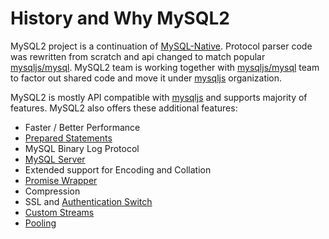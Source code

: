# History and Why MySQL2

MySQL2 project is a continuation of [MySQL-Native][mysql-native]. Protocol parser code was rewritten from scratch and api changed to match popular [mysqljs/mysql][node-mysql]. MySQL2 team is working together with [mysqljs/mysql][node-mysql] team to factor out shared code and move it under [mysqljs][node-mysql] organization.

MySQL2 is mostly API compatible with [mysqljs][node-mysql] and supports majority of features. MySQL2 also offers these additional features:

- Faster / Better Performance
- [Prepared Statements](/docs/documentation/prepared-statements)
- MySQL Binary Log Protocol
- [MySQL Server](/docs/documentation/mysql-server)
- Extended support for Encoding and Collation
- [Promise Wrapper](/docs/documentation/promise-wrapper)
- Compression
- SSL and [Authentication Switch](/docs/documentation/authentication-switch)
- [Custom Streams](/docs/documentation/extras#connecting-using-custom-stream)
- [Pooling](/docs/#using-connection-pools)

[node-mysql]: https://github.com/mysqljs/mysql
[mysql-native]: https://github.com/sidorares/nodejs-mysql-native
